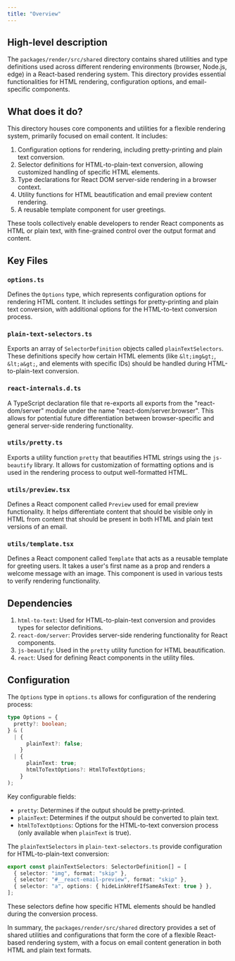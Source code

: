 ```yaml
---
title: "Overview"
---
```


## High-level description
The `packages/render/src/shared` directory contains shared utilities and type definitions used across different rendering environments (browser, Node.js, edge) in a React-based rendering system. This directory provides essential functionalities for HTML rendering, configuration options, and email-specific components.

## What does it do?
This directory houses core components and utilities for a flexible rendering system, primarily focused on email content. It includes:

1. Configuration options for rendering, including pretty-printing and plain text conversion.
2. Selector definitions for HTML-to-plain-text conversion, allowing customized handling of specific HTML elements.
3. Type declarations for React DOM server-side rendering in a browser context.
4. Utility functions for HTML beautification and email preview content rendering.
5. A reusable template component for user greetings.

These tools collectively enable developers to render React components as HTML or plain text, with fine-grained control over the output format and content.

## Key Files

### `options.ts`
Defines the `Options` type, which represents configuration options for rendering HTML content. It includes settings for pretty-printing and plain text conversion, with additional options for the HTML-to-text conversion process.

### `plain-text-selectors.ts`
Exports an array of `SelectorDefinition` objects called `plainTextSelectors`. These definitions specify how certain HTML elements (like `&lt;img&gt;`, `&lt;a&gt;`, and elements with specific IDs) should be handled during HTML-to-plain-text conversion.

### `react-internals.d.ts`
A TypeScript declaration file that re-exports all exports from the "react-dom/server" module under the name "react-dom/server.browser". This allows for potential future differentiation between browser-specific and general server-side rendering functionality.

### `utils/pretty.ts`
Exports a utility function `pretty` that beautifies HTML strings using the `js-beautify` library. It allows for customization of formatting options and is used in the rendering process to output well-formatted HTML.

### `utils/preview.tsx`
Defines a React component called `Preview` used for email preview functionality. It helps differentiate content that should be visible only in HTML from content that should be present in both HTML and plain text versions of an email.

### `utils/template.tsx`
Defines a React component called `Template` that acts as a reusable template for greeting users. It takes a user's first name as a prop and renders a welcome message with an image. This component is used in various tests to verify rendering functionality.

## Dependencies
1. `html-to-text`: Used for HTML-to-plain-text conversion and provides types for selector definitions.
2. `react-dom/server`: Provides server-side rendering functionality for React components.
3. `js-beautify`: Used in the `pretty` utility function for HTML beautification.
4. `react`: Used for defining React components in the utility files.

## Configuration
The `Options` type in `options.ts` allows for configuration of the rendering process:

```typescript
type Options = {
  pretty?: boolean;
} & (
  | {
      plainText?: false;
    }
  | {
      plainText: true;
      htmlToTextOptions?: HtmlToTextOptions;
    }
);
```

Key configurable fields:
- `pretty`: Determines if the output should be pretty-printed.
- `plainText`: Determines if the output should be converted to plain text.
- `htmlToTextOptions`: Options for the HTML-to-text conversion process (only available when `plainText` is true).

The `plainTextSelectors` in `plain-text-selectors.ts` provide configuration for HTML-to-plain-text conversion:

```typescript
export const plainTextSelectors: SelectorDefinition[] = [
  { selector: "img", format: "skip" },
  { selector: "#__react-email-preview", format: "skip" },
  { selector: "a", options: { hideLinkHrefIfSameAsText: true } },
];
```

These selectors define how specific HTML elements should be handled during the conversion process.

In summary, the `packages/render/src/shared` directory provides a set of shared utilities and configurations that form the core of a flexible React-based rendering system, with a focus on email content generation in both HTML and plain text formats.